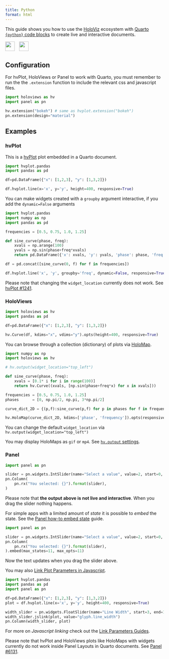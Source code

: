 ```yaml
---
title: Python
format: html
---
```


This guide shows you how to use the [HoloViz](https://holoviz.org/) ecosystem with [Quarto](https://quarto.org/) [`{python}` code blocks](https://quarto.org/docs/computations/python.html#code-blocks) to create live and interactive documents.

<img src="https://holoviz.org/_static/holoviz-logo-unstacked.svg" style="height: 30px;margin-right:10px"> <img src="https://quarto.org/quarto.png" style="height: 30px;margin-right:10px">

## Configuration

::: {.callout-note}
For hvPlot, HoloViews or Panel to work with Quarto, you must remember to run the
the `.extension` function to include the relevant css and javascript files.
:::

```python
import holoviews as hv
import panel as pn

hv.extension("bokeh") # same as hvplot.extension("bokeh")
pn.extension(design="material")
```

## Examples

### hvPlot

This is a [hvPlot](https://hvplot.holoviz.org/index.html) plot embedded in a Quarto
document.

```python
import hvplot.pandas
import pandas as pd

df=pd.DataFrame({"x": [1,2,3], "y": [1,3,2]})

df.hvplot.line(x='x', y='y', height=400, responsive=True)
```

You can make widgets created with a `groupby` argument interactive, if you add the `dynamic=False` arguments

```python
import hvplot.pandas
import numpy as np
import pandas as pd

frequencies = [0.5, 0.75, 1.0, 1.25]

def sine_curve(phase, freq):
    xvals = np.arange(100)
    yvals = np.sin(phase+freq*xvals)
    return pd.DataFrame({'x': xvals, 'y': yvals, 'phase': phase, 'freq': freq}, columns=['x', 'y', 'phase', 'freq'])

df = pd.concat([sine_curve(0, f) for f in frequencies])

df.hvplot.line('x', 'y', groupby='freq', dynamic=False, responsive=True, height=400)
```

::: {.callout-warning}
Please note that changing the `widget_location` currently does not work. See
[hvPlot #1241](https://github.com/holoviz/hvplot/issues/1241).
:::


### HoloViews

```python
import holoviews as hv
import pandas as pd

df=pd.DataFrame({"x": [1,2,3], "y": [1,3,2]})

hv.Curve(df, kdims="x", vdims="y").opts(height=400, responsive=True)
```

You can browse through a collection (dictionary) of plots via [HoloMap](https://holoviews.org/reference/containers/bokeh/HoloMap.html).

```python
import numpy as np
import holoviews as hv

# hv.output(widget_location="top_left")

def sine_curve(phase, freq):
    xvals = [0.1* i for i in range(100)]
    return hv.Curve((xvals, [np.sin(phase+freq*x) for x in xvals]))

frequencies = [0.5, 0.75, 1.0, 1.25]
phases      = [0, np.pi/2, np.pi, 3*np.pi/2]

curve_dict_2D = {(p,f):sine_curve(p,f) for p in phases for f in frequencies}

hv.HoloMap(curve_dict_2D, kdims=['phase', 'frequency']).opts(responsive=True, height=300)
```

You can change the default `widget_location` via `hv.output(widget_location="top_left")`

::: {.callout-note}
You may display HoloMaps as `gif` or `mp4`. See [`hv.output` settings](https://holoviews.org/user_guide/Applying_Customizations.html#available-hv-output-settings).
:::

### Panel

```python
import panel as pn

slider = pn.widgets.IntSlider(name="Select a value", value=2, start=0, end=10)
pn.Column(
    pn.rx("You selected: {}").format(slider),
)
```

Please note that **the output above is not live and interactive**. When you drag the slider nothing happens.

For simple apps with a limited amount of *state* it is possible to *embed* the state. See the [Panel how-to embed state](https://panel.holoviz.org/how_to/export/embedding.html) guide.

```python
import panel as pn

slider = pn.widgets.IntSlider(name="Select a value", value=2, start=0, end=10)
pn.Column(
    pn.rx("You selected: {}").format(slider),
).embed(max_states=11, max_opts=11)
```

Now the text updates when you drag the slider above.

You may also [Link Plot Parameters in Javascript](https://panel.holoviz.org/how_to/links/link_plots.html#link-holoviews-plots).

```python
import hvplot.pandas
import pandas as pd
import panel as pn

df=pd.DataFrame({"x": [1,2,3], "y": [1,3,2]})
plot = df.hvplot.line(x='x', y='y', height=400, responsive=True)

width_slider = pn.widgets.FloatSlider(name="Line Width", start=3, end=10, step=0.1)
width_slider.jslink(plot, value="glyph.line_width")
pn.Column(width_slider, plot)
```

For more on *Javascript linking* check out the [Link Parameters Guides](https://panel.holoviz.org/how_to/links/index.html).

::: {.callout-warning}
Please note that hvPlot and HoloViews plots like HoloMaps with widgets currently do not work
inside Panel Layouts in Quarto documents. See [Panel #6131](https://github.com/holoviz/panel/issues/6131).
:::
